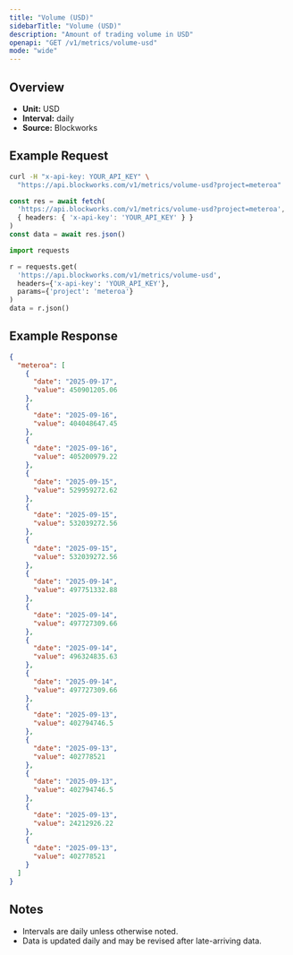 ```yaml
---
title: "Volume (USD)"
sidebarTitle: "Volume (USD)"
description: "Amount of trading volume in USD"
openapi: "GET /v1/metrics/volume-usd"
mode: "wide"
---
```


## Overview

- **Unit:** USD
- **Interval:** daily
- **Source:** Blockworks

## Example Request

<CodeGroup>

```bash cURL
curl -H "x-api-key: YOUR_API_KEY" \
  "https://api.blockworks.com/v1/metrics/volume-usd?project=meteroa"
```

```typescript TypeScript
const res = await fetch(
  'https://api.blockworks.com/v1/metrics/volume-usd?project=meteroa',
  { headers: { 'x-api-key': 'YOUR_API_KEY' } }
)
const data = await res.json()
```

```python Python
import requests

r = requests.get(
  'https://api.blockworks.com/v1/metrics/volume-usd',
  headers={'x-api-key': 'YOUR_API_KEY'},
  params={'project': 'meteroa'}
)
data = r.json()
```

</CodeGroup>

## Example Response

```json
{
  "meteroa": [
    {
      "date": "2025-09-17",
      "value": 450901205.06
    },
    {
      "date": "2025-09-16",
      "value": 404048647.45
    },
    {
      "date": "2025-09-16",
      "value": 405200979.22
    },
    {
      "date": "2025-09-15",
      "value": 529959272.62
    },
    {
      "date": "2025-09-15",
      "value": 532039272.56
    },
    {
      "date": "2025-09-15",
      "value": 532039272.56
    },
    {
      "date": "2025-09-14",
      "value": 497751332.88
    },
    {
      "date": "2025-09-14",
      "value": 497727309.66
    },
    {
      "date": "2025-09-14",
      "value": 496324835.63
    },
    {
      "date": "2025-09-14",
      "value": 497727309.66
    },
    {
      "date": "2025-09-13",
      "value": 402794746.5
    },
    {
      "date": "2025-09-13",
      "value": 402778521
    },
    {
      "date": "2025-09-13",
      "value": 402794746.5
    },
    {
      "date": "2025-09-13",
      "value": 24212926.22
    },
    {
      "date": "2025-09-13",
      "value": 402778521
    }
  ]
}
```

## Notes
- Intervals are daily unless otherwise noted.
- Data is updated daily and may be revised after late-arriving data.